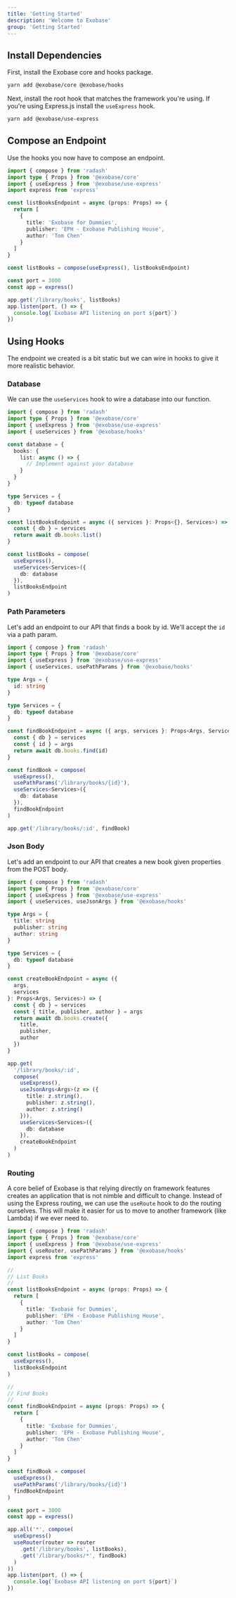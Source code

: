 ```yaml
---
title: 'Getting Started'
description: 'Welcome to Exobase'
group: 'Getting Started'
---
```


## Install Dependencies

First, install the Exobase core and hooks package.

```sh
yarn add @exobase/core @exobase/hooks
```

Next, install the root hook that matches the framework you're using. If you're using Express.js install the `useExpress` hook.

```sh
yarn add @exobase/use-express
```

## Compose an Endpoint

Use the hooks you now have to compose an endpoint.

```ts
import { compose } from 'radash'
import type { Props } from '@exobase/core'
import { useExpress } from '@exobase/use-express'
import express from 'express'

const listBooksEndpoint = async (props: Props) => {
  return [
    {
      title: 'Exobase for Dummies',
      publisher: 'EPH - Exobase Publishing House',
      author: 'Tom Chen'
    }
  ]
}

const listBooks = compose(useExpress(), listBooksEndpoint)

const port = 3000
const app = express()

app.get('/library/books', listBooks)
app.listen(port, () => {
  console.log(`Exobase API listening on port ${port}`)
})
```

## Using Hooks

The endpoint we created is a bit static but we can wire in hooks to give it more realistic behavior.

### Database

We can use the `useServices` hook to wire a database into our function.

```ts
import { compose } from 'radash'
import type { Props } from '@exobase/core'
import { useExpress } from '@exobase/use-express'
import { useServices } from '@exobase/hooks'

const database = {
  books: {
    list: async () => {
      // Implement against your database
    }
  }
}

type Services = {
  db: typeof database
}

const listBooksEndpoint = async ({ services }: Props<{}, Services>) => {
  const { db } = services
  return await db.books.list()
}

const listBooks = compose(
  useExpress(),
  useServices<Services>({
    db: database
  }),
  listBooksEndpoint
)
```

### Path Parameters

Let's add an endpoint to our API that finds a book by id. We'll accept the `id` via a path param.

```ts
import { compose } from 'radash'
import type { Props } from '@exobase/core'
import { useExpress } from '@exobase/use-express'
import { useServices, usePathParams } from '@exobase/hooks'

type Args = {
  id: string
}

type Services = {
  db: typeof database
}

const findBookEndpoint = async ({ args, services }: Props<Args, Services>) => {
  const { db } = services
  const { id } = args
  return await db.books.find(id)
}

const findBook = compose(
  useExpress(),
  usePathParams('/library/books/{id}'),
  useServices<Services>({
    db: database
  }),
  findBookEndpoint
)

app.get('/library/books/:id', findBook)
```

### Json Body

Let's add an endpoint to our API that creates a new book given properties from the POST body.

```ts
import { compose } from 'radash'
import type { Props } from '@exobase/core'
import { useExpress } from '@exobase/use-express'
import { useServices, useJsonArgs } from '@exobase/hooks'

type Args = {
  title: string
  publisher: string
  author: string
}

type Services = {
  db: typeof database
}

const createBookEndpoint = async ({
  args,
  services
}: Props<Args, Services>) => {
  const { db } = services
  const { title, publisher, author } = args
  return await db.books.create({
    title,
    publisher,
    author
  })
}

app.get(
  '/library/books/:id',
  compose(
    useExpress(),
    useJsonArgs<Args>(z => ({
      title: z.string(),
      publisher: z.string(),
      author: z.string()
    })),
    useServices<Services>({
      db: database
    }),
    createBookEndpoint
  )
)
```

### Routing

A core belief of Exobase is that relying directly on framework features creates an application that is not nimble and difficult to change. Instead of using the Express routing, we can use the `useRoute` hook to do the routing ourselves. This will make it easier for us to move to another framework (like Lambda) if we ever need to.

```ts
import { compose } from 'radash'
import type { Props } from '@exobase/core'
import { useExpress } from '@exobase/use-express'
import { useRouter, usePathParams } from '@exobase/hooks'
import express from 'express'

//
// List Books
//
const listBooksEndpoint = async (props: Props) => {
  return [
    {
      title: 'Exobase for Dummies',
      publisher: 'EPH - Exobase Publishing House',
      author: 'Tom Chen'
    }
  ]
}

const listBooks = compose(
  useExpress(),
  listBooksEndpoint
)

//
// Find Books
//
const findBookEndpoint = async (props: Props) => {
  return [
    {
      title: 'Exobase for Dummies',
      publisher: 'EPH - Exobase Publishing House',
      author: 'Tom Chen'
    }
  ]
}

const findBook = compose(
  useExpress(),
  usePathParams('/library/books/{id}')
  findBookEndpoint
)

const port = 3000
const app = express()

app.all('*', compose(
  useExpress()
  useRouter(router => router
    .get('/library/books', listBooks),
    .get('/library/books/*', findBook)
  )
))
app.listen(port, () => {
  console.log(`Exobase API listening on port ${port}`)
})
```
